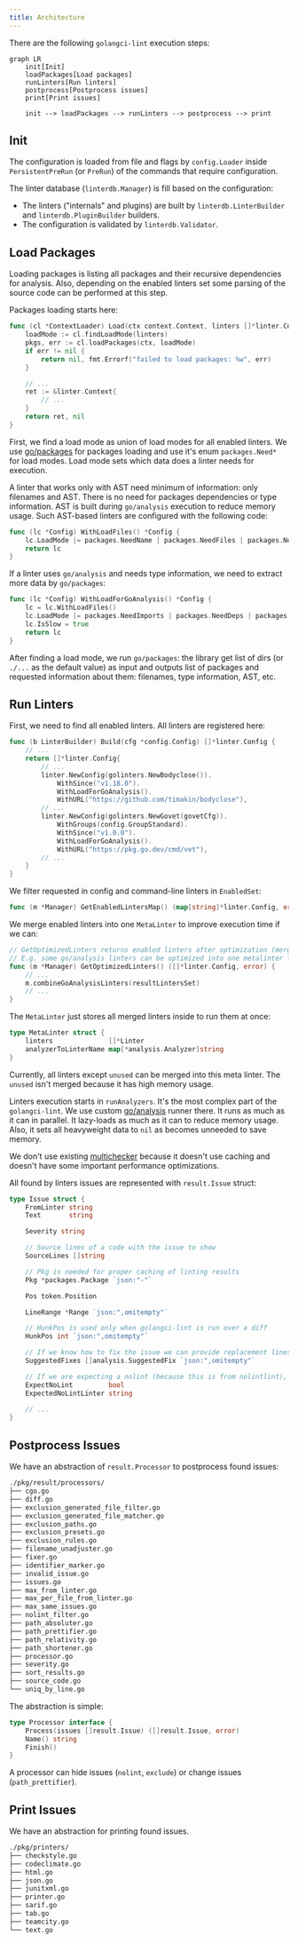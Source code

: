 ```yaml
---
title: Architecture
---
```




There are the following `golangci-lint` execution steps:

<ResponsiveContainer>

```mermaid
graph LR
    init[Init]
    loadPackages[Load packages]
    runLinters[Run linters]
    postprocess[Postprocess issues]
    print[Print issues]

    init --> loadPackages --> runLinters --> postprocess --> print

```

</ResponsiveContainer>

## Init

The configuration is loaded from file and flags by `config.Loader` inside `PersistentPreRun` (or `PreRun`) of the commands that require configuration.

The linter database (`linterdb.Manager`) is fill based on the configuration:
- The linters ("internals" and plugins) are built by `linterdb.LinterBuilder` and `linterdb.PluginBuilder` builders.
- The configuration is validated by `linterdb.Validator`.

## Load Packages

Loading packages is listing all packages and their recursive dependencies for analysis.
Also, depending on the enabled linters set some parsing of the source code can be performed at this step.

Packages loading starts here:

```go title=pkg/lint/load.go
func (cl *ContextLoader) Load(ctx context.Context, linters []*linter.Config) (*linter.Context, error) {
	loadMode := cl.findLoadMode(linters)
	pkgs, err := cl.loadPackages(ctx, loadMode)
	if err != nil {
		return nil, fmt.Errorf("failed to load packages: %w", err)
	}

	// ...
	ret := &linter.Context{
		// ...
	}
	return ret, nil
}
```

First, we find a load mode as union of load modes for all enabled linters.
We use [go/packages](https://pkg.go.dev/golang.org/x/tools/go/packages) for packages loading and use it's enum `packages.Need*` for load modes.
Load mode sets which data does a linter needs for execution.

A linter that works only with AST need minimum of information: only filenames and AST. There is no need for
packages dependencies or type information. AST is built during `go/analysis` execution to reduce memory usage.
Such AST-based linters are configured with the following code:

```go title=pkg/lint/linter/config.go
func (lc *Config) WithLoadFiles() *Config {
	lc.LoadMode |= packages.NeedName | packages.NeedFiles | packages.NeedCompiledGoFiles
	return lc
}
```

If a linter uses `go/analysis` and needs type information, we need to extract more data by `go/packages`:

```go title=pkg/lint/linter/config.go
func (lc *Config) WithLoadForGoAnalysis() *Config {
	lc = lc.WithLoadFiles()
	lc.LoadMode |= packages.NeedImports | packages.NeedDeps | packages.NeedExportFile | packages.NeedTypesSizes
	lc.IsSlow = true
	return lc
}
```

After finding a load mode, we run `go/packages`: the library get list of dirs (or `./...` as the default value) as input
and outputs list of packages and requested information about them: filenames, type information, AST, etc.

## Run Linters

First, we need to find all enabled linters. All linters are registered here:

```go title=pkg/lint/lintersdb/builder_linter.go
func (b LinterBuilder) Build(cfg *config.Config) []*linter.Config {
	// ...
	return []*linter.Config{
		// ...
		linter.NewConfig(golinters.NewBodyclose()).
			WithSince("v1.18.0").
			WithLoadForGoAnalysis().
			WithURL("https://github.com/timakin/bodyclose"),
		// ...
		linter.NewConfig(golinters.NewGovet(govetCfg)).
			WithGroups(config.GroupStandard).
			WithSince("v1.0.0").
			WithLoadForGoAnalysis().
			WithURL("https://pkg.go.dev/cmd/vet"),
		// ...
	}
}
```

We filter requested in config and command-line linters in `EnabledSet`:

```go title=pkg/lint/lintersdb/manager.go
func (m *Manager) GetEnabledLintersMap() (map[string]*linter.Config, error)
```

We merge enabled linters into one `MetaLinter` to improve execution time if we can:

```go titlepkg/lint/lintersdb/manager.go
// GetOptimizedLinters returns enabled linters after optimization (merging) of multiple linters into a fewer number of linters.
// E.g. some go/analysis linters can be optimized into one metalinter for data reuse and speed up.
func (m *Manager) GetOptimizedLinters() ([]*linter.Config, error) {
	// ...
	m.combineGoAnalysisLinters(resultLintersSet)
	// ...
}
```

The `MetaLinter` just stores all merged linters inside to run them at once:

```go title=pkg/golinters/goanalysis/metalinter.go
type MetaLinter struct {
	linters              []*Linter
	analyzerToLinterName map[*analysis.Analyzer]string
}
```

Currently, all linters except `unused` can be merged into this meta linter.
The `unused` isn't merged because it has high memory usage.

Linters execution starts in `runAnalyzers`.
It's the most complex part of the `golangci-lint`.
We use custom [go/analysis](https://pkg.go.dev/golang.org/x/tools/go/analysis) runner there.
It runs as much as it can in parallel. It lazy-loads as much as it can to reduce memory usage.
Also, it sets all heavyweight data to `nil` as becomes unneeded to save memory.

We don't use existing [multichecker](https://pkg.go.dev/golang.org/x/tools/go/analysis/multichecker) because
it doesn't use caching and doesn't have some important performance optimizations.

All found by linters issues are represented with `result.Issue` struct:

```go title=pkg/result/issue.go
type Issue struct {
	FromLinter string
	Text       string

	Severity string

	// Source lines of a code with the issue to show
	SourceLines []string

	// Pkg is needed for proper caching of linting results
	Pkg *packages.Package `json:"-"`

	Pos token.Position

	LineRange *Range `json:",omitempty"`

	// HunkPos is used only when golangci-lint is run over a diff
	HunkPos int `json:",omitempty"`

	// If we know how to fix the issue we can provide replacement lines
	SuggestedFixes []analysis.SuggestedFix `json:",omitempty"`

	// If we are expecting a nolint (because this is from nolintlint), record the expected linter
	ExpectNoLint         bool
	ExpectedNoLintLinter string

	// ...
}
```

## Postprocess Issues

We have an abstraction of `result.Processor` to postprocess found issues:

<!--
$ tree -L 1 ./pkg/result/processors/ | grep -v test
-->

```sh
./pkg/result/processors/
├── cgo.go
├── diff.go
├── exclusion_generated_file_filter.go
├── exclusion_generated_file_matcher.go
├── exclusion_paths.go
├── exclusion_presets.go
├── exclusion_rules.go
├── filename_unadjuster.go
├── fixer.go
├── identifier_marker.go
├── invalid_issue.go
├── issues.go
├── max_from_linter.go
├── max_per_file_from_linter.go
├── max_same_issues.go
├── nolint_filter.go
├── path_absoluter.go
├── path_prettifier.go
├── path_relativity.go
├── path_shortener.go
├── processor.go
├── severity.go
├── sort_results.go
├── source_code.go
└── uniq_by_line.go


```

The abstraction is simple:

```go title=pkg/result/processors/processor.go
type Processor interface {
	Process(issues []result.Issue) ([]result.Issue, error)
	Name() string
	Finish()
}
```

A processor can hide issues (`nolint`, `exclude`) or change issues (`path_prettifier`).

## Print Issues

We have an abstraction for printing found issues.

<!--
$ tree -L 1 ./pkg/printers/ | grep -v test
-->

```sh
./pkg/printers/
├── checkstyle.go
├── codeclimate.go
├── html.go
├── json.go
├── junitxml.go
├── printer.go
├── sarif.go
├── tab.go
├── teamcity.go
└── text.go
```
